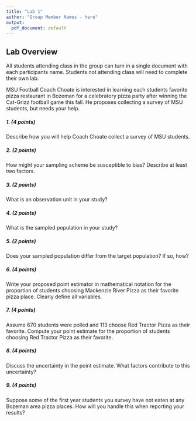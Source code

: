 ```yaml
---
title: "Lab 1"
author: "Group Member Names - here"
output:
  pdf_document: default
---
```


## Lab Overview
All students attending class in the group can turn in a single document with each participants name. Students not attending class will need to complete their own lab.

MSU Football Coach Choate is interested in learning each students favorite pizza restaurant in Bozeman for a celebratory pizza party after winning the Cat-Grizz football game this fall. He proposes collecting a survey of MSU students, but needs your help.

##### 1. (4 points)
Describe how you will help Coach Choate collect a survey of MSU students.

##### 2. (2 points) 
How might your sampling scheme be susceptible to bias? Describe at least two factors. 

##### 3. (2 points)
What is an observation unit in your study? 

##### 4. (2 points)
What is the sampled population in your study?

##### 5. (2 points)
Does your sampled population differ from the target population? If so, how?

##### 6. (4 points)
 Write your proposed point estimator in mathematical notation for the proportion of students choosing Mackenzie River Pizza as their favorite pizza place. Clearly define all variables.

##### 7. (4 points)
Assume 670 students were polled and 113 choose Red Tractor Pizza as their favorite. Compute your point estimate for the proportion of students choosing Red Tractor Pizza as their favorite.

##### 8. (4 points)
Discuss the uncertainty in the point estimate. What factors contribute to this uncertainty?

##### 9. (4 points)
Suppose some of the first year students you survey have not eaten at any Bozeman area pizza places. How will you handle this when reporting your results?

